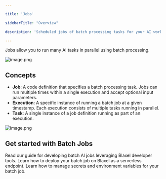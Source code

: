 ```yaml
---

title: 'Jobs'

sidebarTitle: "Overview"

description: 'Scheduled jobs of batch processing tasks for your AI workflows.'

---
```


Jobs allow you to run many AI tasks in parallel using batch processing. 

![image.png](Overview/image.png)

## Concepts

- **Job**: A code definition that specifies a batch processing task. Jobs can run multiple times within a single execution and accept optional input parameters.
- **Execution**: A specific instance of running a batch job at a given timestamp. Each execution consists of multiple tasks running in parallel.
- **Task**: A single instance of a job definition running as part of an execution.

![image.png](Overview/image%201.png)

## Get started with Batch Jobs

<Card title="Develop a job using Blaxel SDK" icon="table-list" href="/Jobs/Develop-a-job">
Read our guide for developing batch AI jobs leveraging Blaxel developer tools.
</Card>

<CardGroup cols={2}>

<Card title="Deploy a job on Blaxel" icon="rocket" href="/Jobs/Deploy-a-job">
Learn how to deploy your batch job on Blaxel as a serverless endpoint.
</Card>

<Card title="Manage environment variables" icon="lock" href="/Jobs/Variables-and-secrets-jobs">
Learn how to manage secrets and environment variables for your batch job.
</Card>

</CardGroup>